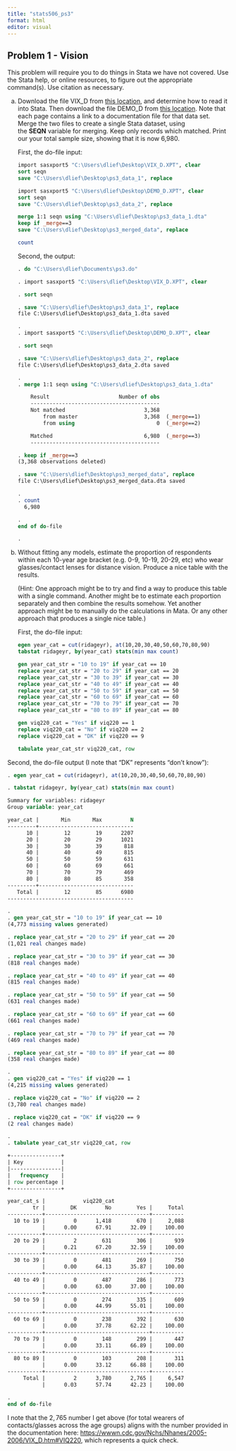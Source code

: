 ```yaml
---
title: "stats506_ps3"
format: html
editor: visual
---
```


## **Problem 1 - Vision**

This problem will require you to do things in Stata we have not covered. Use the Stata help, or online resources, to figure out the appropriate command(s). Use citation as necessary.

a.  Download the file VIX_D from [this location](http://wwwn.cdc.gov/nchs/nhanes/search/datapage.aspx?Component=Examination&CycleBeginYear=2005), and determine how to read it into Stata. Then download the file DEMO_D from [this location](http://wwwn.cdc.gov/Nchs/Nhanes/Search/DataPage.aspx?Component=Demographics&CycleBeginYear=2005). Note that each page contains a link to a documentation file for that data set. Merge the two files to create a single Stata dataset, using the **SEQN** variable for merging. Keep only records which matched. Print our your total sample size, showing that it is now 6,980.

    First, the do-file input:

    ``` stata
    import sasxport5 "C:\Users\dlief\Desktop\VIX_D.XPT", clear
    sort seqn
    save "C:\Users\dlief\Desktop\ps3_data_1", replace

    import sasxport5 "C:\Users\dlief\Desktop\DEMO_D.XPT", clear
    sort seqn
    save "C:\Users\dlief\Desktop\ps3_data_2", replace

    merge 1:1 seqn using "C:\Users\dlief\Desktop\ps3_data_1.dta"
    keep if _merge==3
    save "C:\Users\dlief\Desktop\ps3_merged_data", replace

    count
    ```

    Second, the output:

    ``` stata
    . do "C:\Users\dlief\Documents\ps3.do"

    . import sasxport5 "C:\Users\dlief\Desktop\VIX_D.XPT", clear

    . sort seqn

    . save "C:\Users\dlief\Desktop\ps3_data_1", replace
    file C:\Users\dlief\Desktop\ps3_data_1.dta saved

    . 
    . import sasxport5 "C:\Users\dlief\Desktop\DEMO_D.XPT", clear

    . sort seqn

    . save "C:\Users\dlief\Desktop\ps3_data_2", replace
    file C:\Users\dlief\Desktop\ps3_data_2.dta saved

    . 
    . merge 1:1 seqn using "C:\Users\dlief\Desktop\ps3_data_1.dta"

        Result                      Number of obs
        -----------------------------------------
        Not matched                         3,368
            from master                     3,368  (_merge==1)
            from using                          0  (_merge==2)

        Matched                             6,980  (_merge==3)
        -----------------------------------------

    . keep if _merge==3
    (3,368 observations deleted)

    . save "C:\Users\dlief\Desktop\ps3_merged_data", replace
    file C:\Users\dlief\Desktop\ps3_merged_data.dta saved

    . 
    . count
      6,980

    . 
    end of do-file

    . 
    ```

b.  Without fitting any models, estimate the proportion of respondents within each 10-year age bracket (e.g. 0-9, 10-19, 20-29, etc) who wear glasses/contact lenses for distance vision. Produce a nice table with the results.

    (Hint: One approach might be to try and find a way to produce this table with a single command. Another might be to estimate each proportion separately and then combine the results somehow. Yet another approach might be to manually do the calculations in Mata. Or any other approach that produces a single nice table.)

    First, the do-file input:

    ``` stata
    egen year_cat = cut(ridageyr), at(10,20,30,40,50,60,70,80,90)
    tabstat ridageyr, by(year_cat) stats(min max count)

    gen year_cat_str = "10 to 19" if year_cat == 10
    replace year_cat_str = "20 to 29" if year_cat == 20
    replace year_cat_str = "30 to 39" if year_cat == 30
    replace year_cat_str = "40 to 49" if year_cat == 40
    replace year_cat_str = "50 to 59" if year_cat == 50
    replace year_cat_str = "60 to 69" if year_cat == 60
    replace year_cat_str = "70 to 79" if year_cat == 70
    replace year_cat_str = "80 to 89" if year_cat == 80

    gen viq220_cat = "Yes" if viq220 == 1
    replace viq220_cat = "No" if viq220 == 2
    replace viq220_cat = "DK" if viq220 == 9

    tabulate year_cat_str viq220_cat, row
    ```

Second, the do-file output (I note that "DK" represents "don't know"):

``` stata
. egen year_cat = cut(ridageyr), at(10,20,30,40,50,60,70,80,90)

. tabstat ridageyr, by(year_cat) stats(min max count)

Summary for variables: ridageyr
Group variable: year_cat 

year_cat |       Min       Max         N
---------+------------------------------
      10 |        12        19      2207
      20 |        20        29      1021
      30 |        30        39       818
      40 |        40        49       815
      50 |        50        59       631
      60 |        60        69       661
      70 |        70        79       469
      80 |        80        85       358
---------+------------------------------
   Total |        12        85      6980
----------------------------------------

. 
. gen year_cat_str = "10 to 19" if year_cat == 10
(4,773 missing values generated)

. replace year_cat_str = "20 to 29" if year_cat == 20
(1,021 real changes made)

. replace year_cat_str = "30 to 39" if year_cat == 30
(818 real changes made)

. replace year_cat_str = "40 to 49" if year_cat == 40
(815 real changes made)

. replace year_cat_str = "50 to 59" if year_cat == 50
(631 real changes made)

. replace year_cat_str = "60 to 69" if year_cat == 60
(661 real changes made)

. replace year_cat_str = "70 to 79" if year_cat == 70
(469 real changes made)

. replace year_cat_str = "80 to 89" if year_cat == 80
(358 real changes made)

. 
. gen viq220_cat = "Yes" if viq220 == 1
(4,215 missing values generated)

. replace viq220_cat = "No" if viq220 == 2
(3,780 real changes made)

. replace viq220_cat = "DK" if viq220 == 9
(2 real changes made)

. 
. tabulate year_cat_str viq220_cat, row

+----------------+
| Key            |
|----------------|
|   frequency    |
| row percentage |
+----------------+

year_cat_s |            viq220_cat
        tr |        DK         No        Yes |     Total
-----------+---------------------------------+----------
  10 to 19 |         0      1,418        670 |     2,088 
           |      0.00      67.91      32.09 |    100.00 
-----------+---------------------------------+----------
  20 to 29 |         2        631        306 |       939 
           |      0.21      67.20      32.59 |    100.00 
-----------+---------------------------------+----------
  30 to 39 |         0        481        269 |       750 
           |      0.00      64.13      35.87 |    100.00 
-----------+---------------------------------+----------
  40 to 49 |         0        487        286 |       773 
           |      0.00      63.00      37.00 |    100.00 
-----------+---------------------------------+----------
  50 to 59 |         0        274        335 |       609 
           |      0.00      44.99      55.01 |    100.00 
-----------+---------------------------------+----------
  60 to 69 |         0        238        392 |       630 
           |      0.00      37.78      62.22 |    100.00 
-----------+---------------------------------+----------
  70 to 79 |         0        148        299 |       447 
           |      0.00      33.11      66.89 |    100.00 
-----------+---------------------------------+----------
  80 to 89 |         0        103        208 |       311 
           |      0.00      33.12      66.88 |    100.00 
-----------+---------------------------------+----------
     Total |         2      3,780      2,765 |     6,547 
           |      0.03      57.74      42.23 |    100.00 

. 
end of do-file
```

I note that the $2,765$ number I get above (for total wearers of contacts/glasses across the age groups) aligns with the number provided in the documentation here: <https://wwwn.cdc.gov/Nchs/Nhanes/2005-2006/VIX_D.htm#VIQ220>, which represents a quick check.
